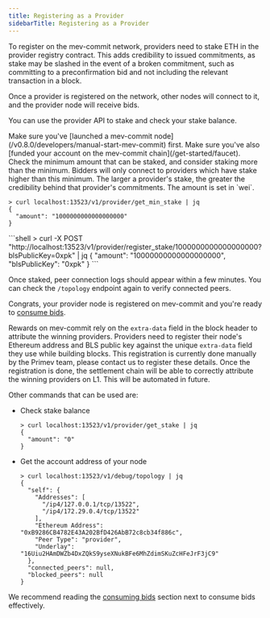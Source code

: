 ```yaml
---
title: Registering as a Provider
sidebarTitle: Registering as a Provider
---
```


To register on the mev-commit network, providers need to stake ETH in the provider registry contract. This adds credibility to issued commitments, as stake may be slashed in the event of a broken commitment, such as committing to a preconfirmation bid and not including the relevant transaction in a block.

Once a provider is registered on the network, other nodes will connect to it, and the provider node will receive bids.

You can use the provider API to stake and check your stake balance.

<Steps>
  <Step title="Launch mev-commit Node">
    Make sure you've [launched a mev-commit node](/v0.8.0/developers/manual-start-mev-commit) first.
  </Step>
  <Step title="Fund Account">
    Make sure you've also [funded your account on the mev-commit chain](/get-started/faucet).
  </Step>
  <Step title="Check Minimum Stake Amount">
    Check the minimum amount that can be staked, and consider staking more than the minimum. Bidders will only connect to providers which have stake higher than this minimum. The larger a provider's stake, the greater the credibility behind that provider's commitments. The amount is set in `wei`.

  ```shell
  > curl localhost:13523/v1/provider/get_min_stake | jq
  {
    "amount": "1000000000000000000"
  }
  ```
  </Step>
  <Step title="Register Stake with BLS PubKey">
     ```shell
      > curl -X POST "http://localhost:13523/v1/provider/register_stake/1000000000000000000?blsPublicKey=0xpk" | jq
      {
        "amount": "10000000000000000000", 
        "blsPublicKey": "0xpk"
      }
      ```

  Once staked, peer connection logs should appear within a few minutes. You can check the `/topology` endpoint again to verify connected peers.
  </Step>
</Steps>

<Check>Congrats, your provider node is registered on mev-commit and you're ready to [consume bids](/get-started/providers/consuming-bids).</Check>

<Info>Rewards on mev-commit rely on the `extra-data` field in the block header to attribute the winning providers. Providers need to register their node's Ethereum address and BLS public key against the unique `extra-data` field they use while building blocks. This registration is currently done manually by the Primev team, please contact us to register these details. Once the registration is done, the settlement chain will be able to correctly attribute the winning providers on L1. This will be automated in future.</Info>


Other commands that can be used are:

- Check stake balance

  ```shell
  > curl localhost:13523/v1/provider/get_stake | jq
  {
    "amount": "0"
  }
  ```

- Get the account address of your node

  ```shell
  > curl localhost:13523/v1/debug/topology | jq
  {
    "self": {
      "Addresses": [
        "/ip4/127.0.0.1/tcp/13522",
        "/ip4/172.29.0.4/tcp/13522"
      ],
      "Ethereum Address": "0xB9286CB4782E43A202BfD426AbB72c8cb34f886c",
      "Peer Type": "provider",
      "Underlay": "16Uiu2HAmDWZb4DxZQkS9yseXNukBFe6MhZdimSKuZcHFeJrF3jC9"
    },
    "connected_peers": null,
    "blocked_peers": null
  }
  ```

We recommend reading the [consuming bids](/get-started/providers/consuming-bids) section next to consume bids effectively.
